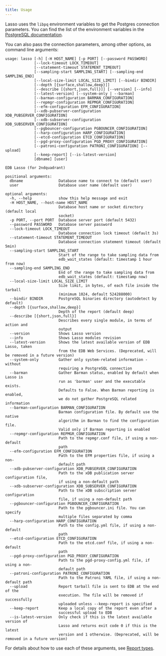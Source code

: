 ```yaml
---
title: Usage
---
```


Lasso uses the `libpq` environment variables to get the
Postgres connection parameters. You can find the list of the environment
variables in the [PostgreSQL
documentation](http://www.postgresql.org/docs/current/static/libpq-envars.html).

You can also pass the connection parameters, among other options, as command
line arguments:

```
usage: lasso [-h] [-H HOST_NAME] [-p PORT] [--password PASSWORD]
             [--lock-timeout LOCK_TIMEOUT]
             [--statement-timeout STATEMENT_TIMEOUT]
             [--sampling-start SAMPLING_START] [--sampling-end SAMPLING_END]
             [--local-size-limit LOCAL_SIZE_LIMIT] [--bindir BINDIR]
             [--depth [{surface,shallow,deep}]]
             [--describe [{short,json,full}]] [--version] [--info]
             [--latest-version] [--system-only | --barman]
             [--barman-configuration BARMAN_CONFIGURATION]
             [--repmgr-configuration REPMGR_CONFIGURATION]
             [--efm-configuration EFM_CONFIGURATION]
             [--xdb-pubserver-configuration XDB_PUBSERVER_CONFIGURATION]
             [--xdb-subserver-configuration XDB_SUBSERVER_CONFIGURATION]
             [--pgbouncer-configuration PGBOUNCER_CONFIGURATION]
             [--harp-configuration HARP_CONFIGURATION]
             [--etcd-configuration ETCD_CONFIGURATION]
             [--pgd-proxy-configuration PGD_PROXY_CONFIGURATION]
             [--patroni-configuration PATRONI_CONFIGURATION] [--upload]
             [--keep-report] [--is-latest-version]
             [dbname] [user]

EDB Lasso (for 2ndquadrant)

positional arguments:
  dbname                Database name to connect to (default user)
  user                  Database user name (default user)

optional arguments:
  -h, --help            show this help message and exit
  -H HOST_NAME, --host-name HOST_NAME
                        Database host name or socket directory (default local
                        socket)
  -p PORT, --port PORT  Database server port (default 5432)
  --password PASSWORD   Database server password
  --lock-timeout LOCK_TIMEOUT
                        Database connection lock timeout (default 3s)
  --statement-timeout STATEMENT_TIMEOUT
                        Database connection statement timeout (default 5min)
  --sampling-start SAMPLING_START
                        Start of the range to take sampling data from
                        edb_wait_states (default: timestamp 1 hour from now)
  --sampling-end SAMPLING_END
                        End of the range to take sampling data from
                        edb_wait_states (default: timestamp now)
  --local-size-limit LOCAL_SIZE_LIMIT
                        Size limit, in bytes, of each file inside the tarball
                        (minimum 1024, default 524288000)
  --bindir BINDIR       PostgreSQL binaries directory (autodetect by default)
  --depth [{surface,shallow,deep}]
                        Depth of the report (default deep)
  --describe [{short,json,full}]
                        Describes every single module, in terms of action and
                        output
  --version             Shows Lasso version
  --info                Shows Lasso modules revision
  --latest-version      Shows the latest available version of EDB Lasso, taken
                        from the EDB Web Services. (Deprecated, will be removed in a future version)
  --system-only         Gather only system-related information - without
                        requiring a PostgreSQL connection
  --barman              Gather Barman status, enabled by default when Lasso is
                        run as 'barman' user and the executable exists.
                        Defaults to False. When Barman reporting is enabled,
                        we do not gather PostgreSQL related information
  --barman-configuration BARMAN_CONFIGURATION
                        Barman configuration file. By default use the native
                        algorithm in Barman to find the configuration file.
                        Valid only if Barman reporting is enabled
  --repmgr-configuration REPMGR_CONFIGURATION
                        Path to the repmgr.conf file, if using a non-default
                        path
  --efm-configuration EFM_CONFIGURATION
                        Path to the EFM properties file, if using a non-
                        default path
  --xdb-pubserver-configuration XDB_PUBSERVER_CONFIGURATION
                        Path to the xDB publication server configuration file,
                        if using a non-default path
  --xdb-subserver-configuration XDB_SUBSERVER_CONFIGURATION
                        Path to the xDB subscription server configuration
                        file, if using a non-default path
  --pgbouncer-configuration PGBOUNCER_CONFIGURATION
                        Path to the pgbouncer.ini file. You can specify
                        multiple files separated by comma
  --harp-configuration HARP_CONFIGURATION
                        Path to the config.yml file, if using a non-default
                        path
  --etcd-configuration ETCD_CONFIGURATION
                        Path to the etcd.conf file, if using a non-default
                        path
  --pgd-proxy-configuration PGD_PROXY_CONFIGURATION
                        Path to the pgd-proxy-config.yml file, if using a non-
                        default path
  --patroni-configuration PATRONI_CONFIGURATION
                        Path to the Patroni YAML file, if using a non-default path
  --upload              Report tarball file is sent to EDB at the end of the
                        execution. The file will be removed if successfully
                        uploaded unless --keep-report is specified
  --keep-report         Keep a local copy of the report even after a
                        successful upload to EDB
  --is-latest-version   Only check if this is the latest available version of
                        Lasso and returns exit code 0 if this is the latest
                        version and 1 otherwise. (Deprecated, will be removed in a future version)
```

For details about how to use each of these arguments, see
[Report types](report-types).
